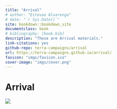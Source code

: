```yaml
---
title: "Arrival"
# author: "Estevao Alvarenga"
# date: "`r Sys.Date()`"
site: bookdown::bookdown_site
documentclass: book
# bibliography: [book.bib]
description: "These are Arrival materials."
link-citations: yes
github-repo: terra-campaigns/arrival
url: https://terra-campaigns.github.io/arrival/
favicon: "imgs/favicon.ico"
cover-image: "imgs/cover.png"
---
```


# Arrival {-}

![](imgs/cover.png)

